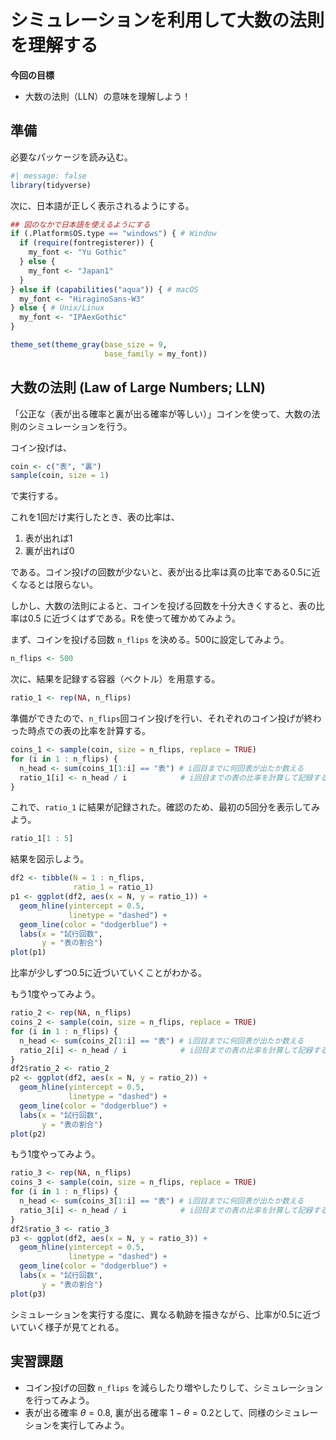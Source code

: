 # シミュレーションを利用して大数の法則を理解する

**今回の目標**

-   大数の法則（LLN）の意味を理解しよう！

## 準備 {#sec-prep11}

必要なパッケージを読み込む。

```r
#| message: false
library(tidyverse)
```

次に、日本語が正しく表示されるようにする。

```r
## 図のなかで日本語を使えるようにする
if (.Platform$OS.type == "windows") { # Window
  if (require(fontregisterer)) {
    my_font <- "Yu Gothic"
  } else {
    my_font <- "Japan1"
  }
} else if (capabilities("aqua")) { # macOS
  my_font <- "HiraginoSans-W3"
} else { # Unix/Linux
  my_font <- "IPAexGothic"
}

theme_set(theme_gray(base_size = 9,
                     base_family = my_font))
```

## 大数の法則 (Law of Large Numbers; LLN) {#sec-lln}

「公正な（表が出る確率と裏が出る確率が等しい）」コインを使って、大数の法則のシミュレーションを行う。

コイン投げは、

```r
coin <- c("表", "裏")
sample(coin, size = 1)
```

で実行する。

これを1回だけ実行したとき、表の比率は、

1.  表が出れば1
2.  裏が出れば0

である。コイン投げの回数が少ないと、表が出る比率は真の比率である0.5に近くなるとは限らない。

しかし、大数の法則によると、コインを投げる回数を十分大きくすると、表の比率は0.5 に近づくはずである。Rを使って確かめてみよう。

まず、コインを投げる回数 `n_flips` を決める。500に設定してみよう。

```r
n_flips <- 500
```

次に、結果を記録する容器（ベクトル）を用意する。

```r
ratio_1 <- rep(NA, n_flips)
```

準備ができたので、`n_flips`回コイン投げを行い、それぞれのコイン投げが終わった時点での表の比率を計算する。

```r
coins_1 <- sample(coin, size = n_flips, replace = TRUE)
for (i in 1 : n_flips) {
  n_head <- sum(coins_1[1:i] == "表") # i回目までに何回表が出たか数える
  ratio_1[i] <- n_head / i            # i回目までの表の比率を計算して記録する
}
```

これで、`ratio_1` に結果が記録された。確認のため、最初の5回分を表示してみよう。

```r
ratio_1[1 : 5]
```

結果を図示しよう。

```r
df2 <- tibble(N = 1 : n_flips,
              ratio_1 = ratio_1)
p1 <- ggplot(df2, aes(x = N, y = ratio_1)) +
  geom_hline(yintercept = 0.5, 
             linetype = "dashed") +
  geom_line(color = "dodgerblue") +
  labs(x = "試行回数", 
       y = "表の割合")  
plot(p1)
```

比率が少しずつ0.5に近づいていくことがわかる。

もう1度やってみよう。

```r
ratio_2 <- rep(NA, n_flips)
coins_2 <- sample(coin, size = n_flips, replace = TRUE)
for (i in 1 : n_flips) {
  n_head <- sum(coins_2[1:i] == "表") # i回目までに何回表が出たか数える
  ratio_2[i] <- n_head / i            # i回目までの表の比率を計算して記録する
}
df2$ratio_2 <- ratio_2
p2 <- ggplot(df2, aes(x = N, y = ratio_2)) +
  geom_hline(yintercept = 0.5,
             linetype = "dashed") +
  geom_line(color = "dodgerblue") +
  labs(x = "試行回数", 
       y = "表の割合")  
plot(p2)
```

もう1度やってみよう。

```r
ratio_3 <- rep(NA, n_flips)
coins_3 <- sample(coin, size = n_flips, replace = TRUE)
for (i in 1 : n_flips) {
  n_head <- sum(coins_3[1:i] == "表") # i回目までに何回表が出たか数える
  ratio_3[i] <- n_head / i            # i回目までの表の比率を計算して記録する
}
df2$ratio_3 <- ratio_3
p3 <- ggplot(df2, aes(x = N, y = ratio_3)) +
  geom_hline(yintercept = 0.5, 
             linetype = "dashed") +
  geom_line(color = "dodgerblue") +
  labs(x = "試行回数", 
       y = "表の割合")  
plot(p3)
```

シミュレーションを実行する度に、異なる軌跡を描きながら、比率が0.5に近づいていく様子が見てとれる。

## 実習課題 {#sec-ex11}

-   コイン投げの回数 `n_flips` を減らしたり増やしたりして、シミュレーションを行ってみよう。
-   表が出る確率 $\theta = 0.8$, 裏が出る確率 $1-\theta = 0.2$として、同様のシミュレーションを実行してみよう。
